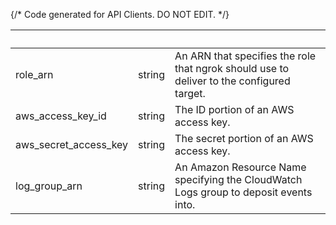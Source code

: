 {/* Code generated for API Clients. DO NOT EDIT. */}

| &nbsp;                | &nbsp; | &nbsp;                                                                                    |
| --------------------- | ------ | ----------------------------------------------------------------------------------------- |
| role_arn              | string | An ARN that specifies the role that ngrok should use to deliver to the configured target. |
| aws_access_key_id     | string | The ID portion of an AWS access key.                                                      |
| aws_secret_access_key | string | The secret portion of an AWS access key.                                                  |
| log_group_arn         | string | An Amazon Resource Name specifying the CloudWatch Logs group to deposit events into.      |
